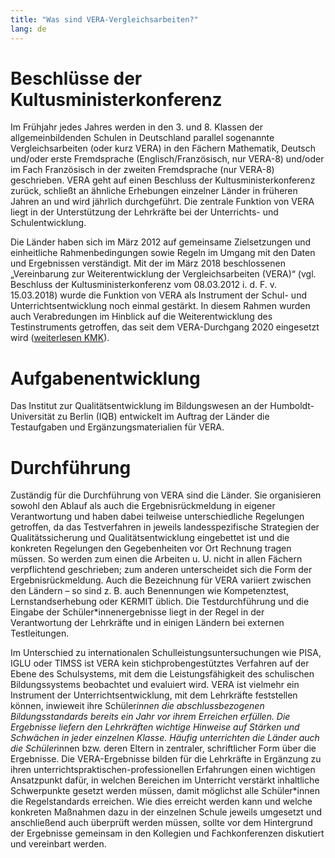```yaml
---
title: "Was sind VERA-Vergleichsarbeiten?"
lang: de
---
```


# Beschlüsse der Kultusministerkonferenz

Im Frühjahr jedes Jahres werden in den 3. und 8. Klassen der allgemeinbildenden Schulen in Deutschland parallel sogenannte Vergleichsarbeiten (oder kurz VERA) in den Fächern Mathematik, Deutsch und/oder erste Fremdsprache (Englisch/Französisch, nur VERA-8) und/oder im Fach Französisch in der zweiten Fremdsprache (nur VERA-8) geschrieben. VERA geht auf einen Beschluss der Kultusministerkonferenz zurück, schließt an ähnliche Erhebungen einzelner Länder in früheren Jahren an und wird jährlich durchgeführt. Die zentrale Funktion von VERA liegt in der Unterstützung der Lehrkräfte bei der Unterrichts- und Schulentwicklung. 

Die Länder haben sich im März 2012 auf gemeinsame Zielsetzungen und einheitliche Rahmenbedingungen sowie Regeln im Umgang mit den Daten und Ergebnissen verständigt. Mit der im März 2018 beschlossenen „Vereinbarung zur Weiterentwicklung der Vergleichsarbeiten (VERA)“ (vgl. Beschluss der Kultusministerkonferenz vom 08.03.2012 i. d. F. v. 15.03.2018) wurde die Funktion von VERA als Instrument der Schul- und Unterrichtsentwicklung noch einmal gestärkt. In diesem Rahmen wurden auch Verabredungen im Hinblick auf die Weiterentwicklung des Testinstruments getroffen, das seit dem VERA-Durchgang 2020 eingesetzt wird ([weiterlesen KMK](https://www.kmk.org/themen/qualitaetssicherung-in-schulen/bildungsmonitoring/verfahren-zur-qualitaetssicherung-auf-schulebene.html)).

# Aufgabenentwicklung

Das Institut zur Qualitätsentwicklung im Bildungswesen an der Humboldt-Universität zu Berlin (IQB) entwickelt im Auftrag der Länder die Testaufgaben und Ergänzungsmaterialien für VERA. 

# Durchführung

Zuständig für die Durchführung von VERA sind die Länder. Sie organisieren sowohl den Ablauf als auch die Ergebnisrückmeldung in eigener Verantwortung und haben dabei teilweise unterschiedliche Regelungen getroffen, da das Testverfahren in jeweils landesspezifische Strategien der Qualitätssicherung und Qualitätsentwicklung eingebettet ist und die konkreten Regelungen den Gegebenheiten vor Ort Rechnung tragen müssen. So werden zum einen die Arbeiten u. U. nicht in allen Fächern verpflichtend geschrieben; zum anderen unterscheidet sich die Form der Ergebnisrückmeldung. Auch die Bezeichnung für VERA variiert zwischen den Ländern – so sind z. B. auch Benennungen wie Kompetenztest, Lernstandserhebung oder KERMIT üblich. Die Testdurchführung und die Eingabe der Schüler*innenergebnisse liegt in der Regel in der Verantwortung der Lehrkräfte und in einigen Ländern bei externen Testleitungen.

Im Unterschied zu internationalen Schulleistungsuntersuchungen wie PISA, IGLU oder TIMSS ist VERA kein stichprobengestütztes Verfahren auf der Ebene des Schulsystems, mit dem die Leistungsfähigkeit des schulischen Bildungssystems beobachtet und evaluiert wird. VERA ist vielmehr ein Instrument der Unterrichtsentwicklung, mit dem Lehrkräfte feststellen können, inwieweit ihre Schüler*innen die abschlussbezogenen Bildungsstandards bereits ein Jahr vor ihrem Erreichen erfüllen. Die Ergebnisse liefern den Lehrkräften wichtige Hinweise auf Stärken und Schwächen in jeder einzelnen Klasse. Häufig unterrichten die Länder auch die Schüler*innen bzw. deren Eltern in zentraler, schriftlicher Form über die Ergebnisse. Die VERA-Ergebnisse bilden für die Lehrkräfte in Ergänzung zu ihren unterrichtspraktischen-professionellen Erfahrungen einen wichtigen Ansatzpunkt dafür, in welchen Bereichen im Unterricht verstärkt inhaltliche Schwerpunkte gesetzt werden müssen, damit möglichst alle Schüler*innen die Regelstandards erreichen. Wie dies erreicht werden kann und welche konkreten Maßnahmen dazu in der einzelnen Schule jeweils umgesetzt und anschließend auch überprüft werden müssen, sollte vor dem Hintergrund der Ergebnisse gemeinsam in den Kollegien und Fachkonferenzen diskutiert und vereinbart werden.
